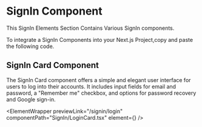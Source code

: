 


# SignIn Component

This SignIn Elements Section Contains Various SignIn components.

To integrate a SignIn Components into your Next.js Project,copy and paste the following code.

## SignIn Card Component

The SignIn Card component offers a simple and elegant user interface for users to log into their accounts. It includes input fields for email and password, a "Remember me" checkbox, and options for password recovery and Google sign-in.

<ElementWrapper
  previewLink="/signin/login"
  componentPath="SignIn/LoginCard.tsx"
  element={<LoginCard />}
/>
